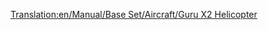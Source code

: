 [[Translation:en/Manual/Base Set/Aircraft/Guru X2 Helicopter]]
{{hu/Navbox Légi járművek}}
{{hu/Helikopterek|Name=Guru X2 Helikopter
|Image=[[File:en/GuruX2Helicopter.png|Guru X2 Helicopter]]
|Cost=34,863 (69,726)
|Speed=512 km/h (320 mph)
|Annual=2,165 (4,330)
|Designed=1997
|Lifespan=20
|Capacity=55 utas és 20 csomag levél
|Description=Ez a helikopter két helikopter-típust számláló alapkészletéből a második. Fiktív, de valószínűleg a Lockheed ihlette.
|Real-life=--
}}